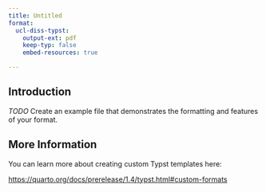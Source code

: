```yaml
---
title: Untitled
format:
  ucl-diss-typst:
    output-ext: pdf
    keep-typ: false
    embed-resources: true

---
```


## Introduction

*TODO* Create an example file that demonstrates the formatting and features of your format.

## More Information

You can learn more about creating custom Typst templates here: 

<https://quarto.org/docs/prerelease/1.4/typst.html#custom-formats>



```{=typst}

#lorem(500)

```